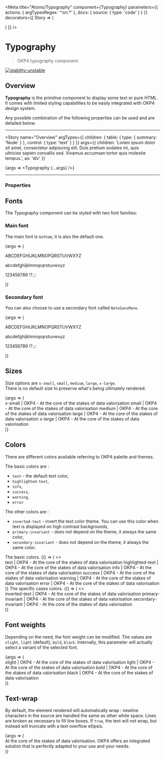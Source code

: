 
<Meta
  title="Atoms/Typography"
  component={Typography}
  parameters={{
    actions: { argTypesRegex: '^on.*' },
    docs: {
      source: {
        type: 'code'
      }
    }
  }}
  decorators={[
    Story => (
      <ThemeProvider>
        <div className="component-story-main">
          <ThemeSwitcher />
          <Story />
        </div>
      </ThemeProvider>
    )
  ]}
/>

# Typography

> OKP4 typography component.

[![stability-unstable](https://img.shields.io/badge/stability-unstable-yellow.svg)](https://github.com/emersion/stability-badges#unstable)

## Overview

**Typography** is the primitive component to display some text or pure HTML. It comes with limited styling capabilities to be easily integrated with OKP4 design system.

Any possible combination of the following properties can be used and are detailed below.

---

<Story
  name="Overview"
  argTypes={{
    children: {
      table: {
        type: { summary: 'Node' }
      },
      control: {
        type: 'text'
      }
    }
  }}
  args={{
    children:
      'Lorem ipsum dolor sit amet, consectetur adipiscing elit. Duis pretium sodales mi, quis\
      ultricies sapien convallis sed. Vivamus accumsan tortor quis molestie tempus.',
    as: 'div'
  }}
>
  {args => <Typography {...args} />}
</Story>

---

### Properties

<ArgsTable story="Overview" />

## Fonts

The Typography component can be styled with two font families:

### Main font

The main font is `Gotham`, it is also the default one.

<Canvas>
  <Story name="Main font">
    {args => (
      <Typography as="div" fontFamily="brand" fontSize="medium">
        <p>ABCDEFGHIJKLMNOPQRSTUVWXYZ</p>
        <p>abcdefghijklmnopqrstuvwxyz</p>
        <p>123456789 !?.;:</p>
      </Typography>
    )}
  </Story>
</Canvas>

### Secondary font

You can also choose to use a secondary font called `NotoSansMono`.

<Canvas>
  <Story name="Secondary font">
    {args => (
      <Typography as="div" fontFamily="secondary" fontSize="medium">
        <p>ABCDEFGHIJKLMNOPQRSTUVWXYZ</p>
        <p>abcdefghijklmnopqrstuvwxyz</p>
        <p>123456789 !?.;:</p>
      </Typography>
    )}
  </Story>
</Canvas>

## Sizes

Size options are `x-small`, `small`, `medium`, `large`, `x-large`.  
There is no default size to preserve what's being ultimately rendered.

<Canvas>
  <Story name="Sizes">
    {args => (
      <div
        style={{
          display: 'flex',
          flexDirection: 'column',
          gap: '10px'
        }}
      >
        <Typography as="div" fontSize="x-small" fontFamily="brand">
          x-small | OKP4 - At the core of the stakes of data valorisation
        </Typography>
        <Typography as="div" fontSize="small" fontFamily="brand">
          small | OKP4 - At the core of the stakes of data valorisation
        </Typography>
        <Typography as="div" fontSize="medium" fontFamily="brand">
          medium | OKP4 - At the core of the stakes of data valorisation
        </Typography>
        <Typography as="div" fontSize="large" fontFamily="brand">
          large | OKP4 - At the core of the stakes of data valorisation
        </Typography>
        <Typography as="div" fontSize="x-large" fontFamily="brand">
          x-large | OKP4 - At the core of the stakes of data valorisation
        </Typography>
      </div>
    )}
  </Story>
</Canvas>

## Colors

There are different colors available referring to OKP4 palette and themes.

The basic colors are :

- `text` - the default text color,
- `highlighted-text`,
- `info`,
- `success`,
- `warning`,
- `error`

The other colors are :

- `inverted-text` - invert the text color theme. You can use this color when text is displayed on high contrast backgrounds,
- `primary-invariant` - does not depend on the theme, it always the same color,
- `secondary-invariant` - does not depend on the theme, it always the same color.

<Canvas>
  The basic colors.
  <Story name="Basic colors">
    {() => (
      <>
        <div
          style={{
            display: 'flex',
            flexDirection: 'column',
            padding: '20px',
            gap: '20px'
          }}
        >
          <Typography as="div" color="text" fontFamily="brand" fontSize="medium">
            text | OKP4 - At the core of the stakes of data valorisation
          </Typography>
          <Typography as="div" color="highlighted-text" fontFamily="brand" fontSize="medium">
            highlighted-text | OKP4 - At the core of the stakes of data valorisation
          </Typography>
          <Typography as="div" color="info" fontFamily="brand" fontSize="medium">
            info | OKP4 - At the core of the stakes of data valorisation
          </Typography>
          <Typography as="div" color="success" fontFamily="brand" fontSize="medium">
            success | OKP4 - At the core of the stakes of data valorisation
          </Typography>
          <Typography as="div" color="warning" fontFamily="brand" fontSize="medium">
            warning | OKP4 - At the core of the stakes of data valorisation
          </Typography>
          <Typography as="div" color="error" fontFamily="brand" fontSize="medium">
            error | OKP4 - At the core of the stakes of data valorisation
          </Typography>
        </div>
      </>
    )}
  </Story>
  The specific cases colors.
  <Story name="Specific cases colors">
    {() => (
      <>
        <div
          className="high-contrast-component-background"
          style={{
            display: 'flex',
            flexDirection: 'column',
            padding: '20px',
            gap: '20px'
          }}
        >
          <Typography as="div" color="inverted-text" fontFamily="brand" fontSize="medium">
            inverted-text | OKP4 - At the core of the stakes of data valorisation
          </Typography>
          <Typography as="div" color="primary-invariant" fontFamily="brand" fontSize="medium">
            primary-invariant | OKP4 - At the core of the stakes of data valorisation
          </Typography>
          <Typography as="div" color="secondary-invariant" fontFamily="brand" fontSize="medium">
            secondary-invariant | OKP4 - At the core of the stakes of data valorisation
          </Typography>
        </div>
      </>
    )}
  </Story>
</Canvas>

## Font weights

Depending on the need, the font weight can be modified. The values are `xlight`, `light` (default), `bold`, `black`.
Internally, this parameter will actually select a variant of the selected font.

<Canvas>
  <Story name="Font weight">
    {args => (
      <div
        style={{
          display: 'flex',
          flexDirection: 'column',
          gap: '10px'
        }}
      >
        <Typography as="div" fontWeight="xlight" fontFamily="brand" fontSize="medium">
          xlight | OKP4 - At the core of the stakes of data valorisation
        </Typography>
        <Typography as="div" fontWeight="light" fontFamily="brand" fontSize="medium">
          light | OKP4 - At the core of the stakes of data valorisation
        </Typography>
        <Typography as="div" fontWeight="bold" fontFamily="brand" fontSize="medium">
          bold | OKP4 - At the core of the stakes of data valorisation
        </Typography>
        <Typography as="div" fontWeight="black" fontFamily="brand" fontSize="medium">
          black | OKP4 - At the core of the stakes of data valorisation
        </Typography>
      </div>
    )}
  </Story>
</Canvas>

## Text-wrap

By default, the element rendered will automatically wrap : newline characters in the source are handled the same as other white space. Lines are broken as necessary to fill line boxes.
If `true`, the text will not wrap, but instead will truncate with a text overflow ellipsis.

<Canvas>
  <Story name="Text wrap">
    {args => (
      <div>
        <Typography as="div" fontWeight="light" fontFamily="brand" fontSize="medium" noWrap={true}>
          At the core of the stakes of data valorisation. OKP4 offers an integrated solution that is
          perfectly adapted to your use and your needs.
        </Typography>
      </div>
    )}
  </Story>
</Canvas>
